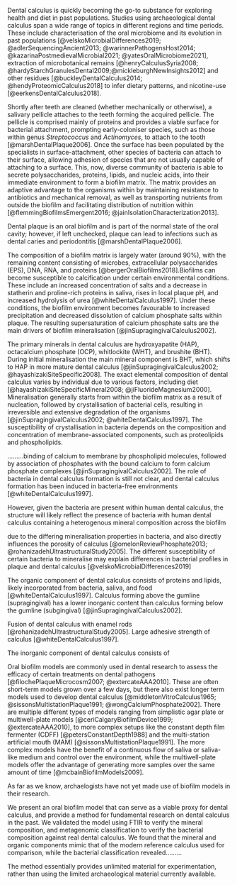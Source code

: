 <!-- basic introduction to the field, comprehensible to a scientist in any discipline -->

Dental calculus is quickly becoming the go-to substance for exploring health and
diet in past populations. Studies using archaeological dental calculus span a wide
range of topics in different regions and time periods. These include characterisation
of the oral microbiome and its evolution in past populations
[@velskoMicrobialDifferences2019; @adlerSequencingAncient2013; @warinnerPathogensHost2014; @kazarinaPostmedievalMicrobial2021; @yatesOralMicrobiome2021],
extraction of microbotanical remains
[@henryCalculusSyria2008; @hardyStarchGranulesDental2009;@mickleburghNewInsights2012]
and other residues [@buckleyDentalCalculus2014; @hendyProteomicCalculus2018]
to infer dietary patterns, and nicotine-use [@eerkensDentalCalculus2018].

<!-- more detailed background, comprehensible to scientists in related disciplines -->
<!-- dental plaque/calculus formation and calculus composition -->
Shortly after teeth are cleaned (whether mechanically or otherwise), a salivary
pellicle attaches to the teeth forming the acquired pellicle. The pellicle is
comprised mainly of proteins and provides a viable surface for bacterial attachment,
prompting early-coloniser species, such as those within genus *Streptococcus* and
*Actinomyces*, to attach to the tooth [@marshDentalPlaque2006]. Once the surface
has been populated by the specialists in surface-attachment, other species of bacteria
can attach to their surface, allowing adhesion of species that are not usually
capable of attaching to a surface. This, now, diverse community of bacteria is able
to secrete polysaccharides, proteins, lipids, and nucleic acids, into their immediate
environment to form a biofilm matrix. The matrix provides an adaptive advantage
to the organisms within by maintaining resistance to antibiotics and mechanical
removal, as well as transporting nutrients from outside the biofilm and facilitating
distribution of nutrition within [@flemmingBiofilmsEmergent2016; @jainIsolationCharacterization2013].

Dental plaque is an oral biofilm and is part of the normal state of the oral
cavity; however, if left unchecked, plaque can lead to infections such as
dental caries and periodontitis [@marshDentalPlaque2006].

The composition of a biofilm matrix is largely water (around 90%), with the
remaining content consisting of microbes, extracellular polysaccharides (EPS),
DNA, RNA, and proteins [@bergerOralBiofilms2018].Biofilms can become susceptible to
calcification under certain environmental conditions. These
include an increased concentration of salts and a decrease in statherin
and proline-rich proteins in saliva, rises in local plaque pH, and increased
hydrolysis of urea [@whiteDentalCalculus1997].
Under these conditions, the biofilm environment becomes favourable to increased
precipitation and decreased dissolution of calcium phosphate salts within plaque.
The resulting supersaturation of calcium phosphate salts are the main
drivers of biofilm mineralisation [@jinSupragingivalCalculus2002].

The primary minerals in dental calculus are hydroxyapatite (HAP),
octacalcium phosphate (OCP), whitlockite (WHT), and brushite (BHT). During initial
mineralisation the main mineral component is BHT, which shifts to HAP in more
mature dental calculus [@jinSupragingivalCalculus2002; @hayashizakiSiteSpecific2008].
The exact elemental composition of dental calculus varies by individual due to
various factors, including diet [@hayashizakiSiteSpecificMineral2008; @jiFluorideMagnesium2000].
Mineralisation
generally starts from within the biofilm matrix as a result of nucleation, followed
by crystallisation of bacterial cells, resulting in irreversible and extensive
degradation of the organisms [@jinSupragingivalCalculus2002; @whiteDentalCalculus1997].
The susceptibility of crystallisation in bacteria depends on the composition
and concentration of membrane-associated components, such as proteolipids and
phospholipids.

.........binding of calcium to membrane by phospholipid molecules,
followed by association of phosphates with the bound calcium to form calcium
phosphate complexes [@jinSupragingivalCalculus2002]. The role of bacteria in dental
calculus formation is still not clear, and dental calculus formation has been
induced in bacteria-free environments [@whiteDentalCalculus1997].

However, given the bacteria are present
within human dental calculus, the structure will likely reflect the presence of bacteria
with human dental calculus containing a heterogenous mineral composition across the biofilm

due to the differing mineralisation properties in bacteria, and also directly influences the
porosity of calculus [@omelonReviewPhosphate2013; @rohanizadehUltrastructuralStudy2005]. <!-- rephrase: need to emphasise the importance of bacteria in human dental calculus - better proxy -->
<!-- biofilm maturation and mineralisation -->
<!-- dental calculus composition and distribution -->
The different susceptibility of certain bacteria to mineralise may explain differences
in bacterial profiles in plaque and dental calculus [@velskoMicrobialDifferences2019]

The organic component of dental calculus consists of proteins and lipids,
likely incorporated from bacteria, saliva, and food [@whiteDentalCalculus1997].
Calculus forming above the gumline (supragingival) has a lower inorganic content
than calculus forming below the gumline (subgingival) [@jinSupragingivalCalculus2002].

Fusion of dental calculus with enamel rods [@rohanizadehUltrastructuralStudy2005].
Large adhesive strength of calculus [@whiteDentalCalculus1997].

The inorganic component of dental calculus consists of

<!-- oral biofilm models. History, types, etc. -->
Oral biofilm models are commonly used in dental research to assess the efficacy
of certain treatments on dental pathogens [@filochePlaqueMicrocosm2007; @extercateAAA2010].
These are often short-term models grown over a few days, but there also exist longer
term models used to develop dental calculus
[@middletonVitroCalculus1965; @sissonsMultistationPlaque1991; @wongCalciumPhosphate2002]. 
There are multiple different types of models ranging from simplistic agar plate or
multiwell-plate models [@ceriCalgaryBiofilmDevice1999; @extercateAAA2010],
to more complex setups like the constant depth film fermenter (CDFF) [@petersConstantDepth1988]
and the multi-station artificial mouth (MAM) [@sissonsMultistationPlaque1991]. The more
complex models have the benefit of a continuous flow of saliva or saliva-like medium
and control over the environment, while the multiwell-plate models offer the advantage
of generating more samples over the same amount of time [@mcbainBiofilmModels2009].

As far as we know, archaelogists have not yet made use of biofilm models in their
research.

<!-- clearly stating the general problem being addressed by this particular study -->

We present an oral biofilm model that can serve as a viable proxy for dental
calculus,
and provide a method for fundamental research on dental calculus in the past.
We validated the
model using FTIR to verify the mineral composition, and metagenomic classification
to verify the bacterial composition against real dental calculus. We found that
the mineral and organic components mimic that of the modern reference calculus
used for comparison, while the bacterial classification revealed.........
<!--The bacterial composition -->

The method essentially provides unlimited material for experimentation, rather
than using the limited archaeological material currently available.
